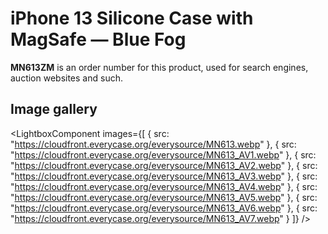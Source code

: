 
# iPhone 13 Silicone Case with MagSafe — Blue Fog

<Callout type='info' emoji='👉🏻'>**MN613ZM** is an order number for this product, used for search engines, auction websites and such.</Callout>

## Image gallery

<LightboxComponent
    images={[
      {
        src: "https://cloudfront.everycase.org/everysource/MN613.webp"
      },
      {
        src: "https://cloudfront.everycase.org/everysource/MN613_AV1.webp"
      },
      {
        src: "https://cloudfront.everycase.org/everysource/MN613_AV2.webp"
      },
      {
        src: "https://cloudfront.everycase.org/everysource/MN613_AV3.webp"
      },
      {
        src: "https://cloudfront.everycase.org/everysource/MN613_AV4.webp"
      },
      {
        src: "https://cloudfront.everycase.org/everysource/MN613_AV5.webp"
      },
      {
        src: "https://cloudfront.everycase.org/everysource/MN613_AV6.webp"
      },
      {
        src: "https://cloudfront.everycase.org/everysource/MN613_AV7.webp"
      }
    ]}
  />
